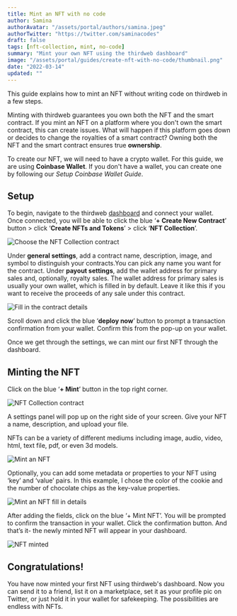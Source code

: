 ```yaml
---
title: Mint an NFT with no code
author: Samina
authorAvatar: "/assets/portal/authors/samina.jpeg"
authorTwitter: "https://twitter.com/saminacodes"
draft: false
tags: [nft-collection, mint, no-code]
summary: "Mint your own NFT using the thirdweb dashboard"
image: "/assets/portal/guides/create-nft-with-no-code/thumbnail.png"
date: "2022-03-14"
updated: ""
---
```

This guide explains how to mint an NFT without writing code on thirdweb in a few steps.

Minting with thirdweb guarantees you own both the NFT and the smart contract. If you mint an NFT on a platform where you don't own the smart contract, this can create issues. What will happen if this platform goes down or decides to change the royalties of a smart contract? Owning both the NFT and the smart contract ensures true **ownership**.

To create our NFT, we will need to have a crypto wallet. For this guide, we are using **Coinbase Wallet**. If you don't have a wallet, you can create one by following our *Setup Coinbase Wallet Guide*.

## Setup

To begin, navigate to the thirdweb [dashboard](https://thirdweb.com/dashboard) and connect your wallet. Once connected, you will be able to click the blue ‘**+ Create New Contract**’ button > click ‘**Create NFTs and Tokens**’ > click ‘**NFT Collection**’.

![Choose the NFT Collection contract](/assets/portal/guides/create-nft-with-no-code/pasted_image_0.png)

Under **general settings**, add a contract name, description, image, and symbol to distinguish your contracts.You can pick any name you want for the contract. Under **payout settings**, add the wallet address for primary sales and, optionally, royalty sales. The wallet address for primary sales is usually your own wallet, which is filled in by default. Leave it like this if you want to receive the proceeds of any sale under this contract.

![Fill in the contract details](/assets/portal/guides/create-nft-with-no-code/pasted_image_0-2.png)

Scroll down and click the blue ‘**deploy now**’ button to prompt a transaction confirmation from your wallet. Confirm this from the pop-up on your wallet.

Once we get through the settings, we can mint our first NFT through the dashboard.

## Minting the NFT

Click on the blue ‘**+ Mint**’ button in the top right corner.

![NFT Collection contract](/assets/portal/guides/create-nft-with-no-code/pasted_image_0-3.png)

A settings panel will pop up on the right side of your screen. Give your NFT a name, description, and upload your file.

NFTs can be a variety of different mediums including image, audio, video, html, text file, pdf, or even 3d models.

![Mint an NFT](/assets/portal/guides/create-nft-with-no-code/pasted_image_0-4.png)

Optionally, you can add some metadata or properties to your NFT using ‘key’ and ‘value’ pairs. In this example, I chose the color of the cookie and the number of chocolate chips as the key-value properties.

![Mint an NFT fill in details](/assets/portal/guides/create-nft-with-no-code/pasted_image_0-5.png)

After adding the fields, click on the blue ‘+ Mint NFT’. You will be prompted to confirm the transaction in your wallet. Click the confirmation button. And that’s it- the newly minted NFT will appear in your dashboard.

![NFT minted](/assets/portal/guides/create-nft-with-no-code/pasted_image_0-6.png)

## Congratulations!

You have now minted your first NFT using thirdweb's dashboard. Now you can send it to a friend, list it on a marketplace, set it as your profile pic on Twitter, or just hold it in your wallet for safekeeping. The possibilities are endless with NFTs.